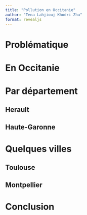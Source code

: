```yaml
---
title: "Pollution en Occitanie"
author: "Tena Lahjiouj Khodri Zhu"
format: revealjs
---
```


# Problématique 

# En Occitanie 

# Par département 
## Herault

## Haute-Garonne 

# Quelques villes 
## Toulouse

## Montpellier

# Conclusion 

